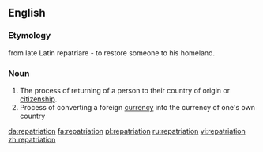 ==English==

===Etymology===
from late Latin repatriare - to restore someone to his homeland.


===Noun===
{{en-noun}}
{{wikipedia}}

#The process of returning of a person to their country of origin or [[citizenship]].
#Process of converting a foreign [[currency]] into the currency of one's own country

[[da:repatriation]]
[[fa:repatriation]]
[[pl:repatriation]]
[[ru:repatriation]]
[[vi:repatriation]]
[[zh:repatriation]]